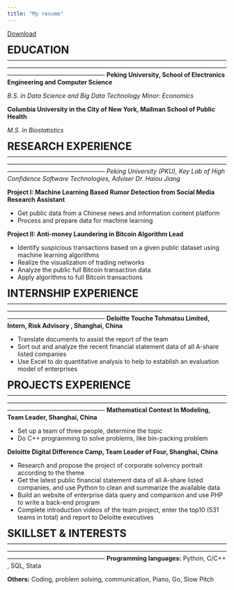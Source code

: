 ```yaml
---
title: "My resume"
---
```


[Download](https://drive.google.com/file/d/1jqk9DnFH0UIIeWKdIDeXF9lfp9cupmeq/view?usp=sharing)

<font size='5'><b>EDUCATION</b></font>
————————————————————————————————————————————————————————————————————————————————————————
<b>Peking University, School of Electronics Engineering and Computer Science</b>

<i>B.S. in Data Science and Big Data Technology Minor: Economics</i>

<b>Columbia University in the City of New York, Mailman School of Public Health</b>

<i>M.S. in Biostatistics</i>


<font size='5'><b>RESEARCH EXPERIENCE</b></font>
————————————————————————————————————————————————————————————————————————————————————————
<i>Peking University (PKU), Key Lab of High Confidence Software Technologies, Adviser Dr. Haiou Jiang</i>                                                                     

<b>Project I: Machine Learning Based Rumor Detection from Social Media  Research Assistant</b>

- Get public data from a Chinese news and information content platform
- Process and prepare data for machine learning 

<b>Project II: Anti-money Laundering in Bitcoin  Algorithm Lead</b>

- Identify suspicious transactions based on a given public dataset using machine learning algorithms
- Realize the visualization of trading networks
- Analyze the public full Bitcoin transaction data
- Apply algorithms to full Bitcoin transactions


<font size='5'><b>INTERNSHIP EXPERIENCE</b></font>
————————————————————————————————————————————————————————————————————————————————————————
<b>Deloitte Touche Tohmatsu Limited, Intern, Risk Advisory	, Shanghai, China</b> 

- Translate documents to assist the report of the team
- Sort out and analyze the recent financial statement data of all A-share listed companies
- Use Excel to do quantitative analysis to help to establish an evaluation model of enterprises


<font size='5'><b>PROJECTS EXPERIENCE</b></font>
————————————————————————————————————————————————————————————————————————————————————————
<b>Mathematical Contest In Modeling, Team Leader, Shanghai, China</b>

- Set up a team of three people, determine the topic
- Do C++ programming to solve problems, like bin-packing problem

<b>Deloitte Digital Difference Camp, Team Leader of Four, Shanghai, China</b>

- Research and propose the project of corporate solvency portrait according to the theme
- Get the latest public financial statement data of all A-share listed companies, and use Python to clean and summarize the available data
- Build an website of enterprise data query and comparison and use PHP to write a back-end program 
- Complete introduction videos of the team project, enter the top10 (531 teams in total) and report to Deloitte executives


<font size='5'><b>SKILLSET & INTERESTS</b></font>
————————————————————————————————————————————————————————————————————————————————————————
<b>Programming languages:</b> Python, C/C++ , SQL, Stata

<b>Others:</b> Coding, problem solving, communication, Piano, Go, Slow Pitch